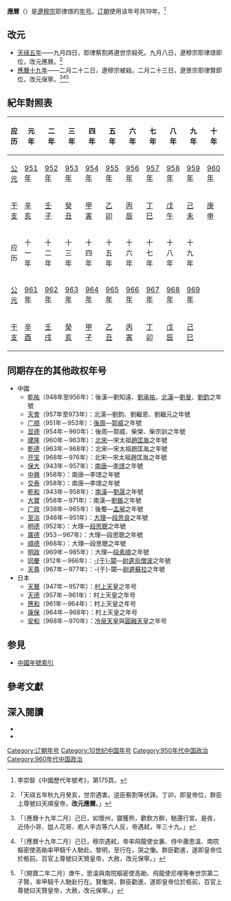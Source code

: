 {{noteTA
|1=zh-tw:應曆;zh-cn:应历
}}
{{Eranamebox|年号=應曆
|起讫时间= 951年九月－969年二月
|政权=[[辽朝|辽朝]]
|帝王= [[遼穆宗|遼穆宗]]耶律璟
|历时=19年
|timeline= <timeline>
ImageSize  = width:200 height:50
PlotArea   = width:180 height:30 left:10 bottom:20
TimeAxis   = orientation:horizontal
DateFormat = yyyy
Period     = from:916 till:1125
AlignBars  = early
ScaleMajor = increment:50 start:916
Colors =
  id:canvas value:rgb(1,1,0.85)
BackgroundColors = canvas:canvas
PlotData =
  width:15 color:black
  bar:era from:start till:end
  bar:era from:951 till:969 color:red
</timeline>
|说明= <span style="color: red">應曆</span>在'''辽代'''时期的位置。
}}
'''應曆'''（{{kj|951年|九月|969年|二月}}）是[[遼穆宗|遼穆宗]]耶律璟的[[年号|年号]]。[[辽朝|辽朝]]使用该年号共19年。<ref>李崇智《中國歷代年號考》，第175頁。</ref>

==改元==
*[[951年|天祿五年]]——九月四日，耶律察割將遼世宗殺死。九月八日，遼穆宗耶律璟即位，改元應曆。<ref>{{cite wikisource|title=遼史本紀第六穆宗上|last=脫脫|wslink=zh:遼史/卷6}}「天祿五年秋九月癸亥，世宗遇害。逆臣察割等伏誅。丁卯，即皇帝位，群臣上尊號曰天順皇帝，'''改元應曆'''。」</ref>
*[[969年|應曆十九年]]——二月二十二日，遼穆宗被殺。二月二十三日，遼景宗耶律賢即位，改元保寧。<ref>{{cite wikisource|title=遼史本紀第七穆宗下|last=脫脫|wslink=zh:遼史/卷7}}「〔應曆十九年二月〕己巳，如懷州，獵獲熊，歡飲方醉，馳還行宮。是夜，近侍小哥、盥人花哥、庖人辛古等六人反，帝遇弒，年三十九。」</ref><ref>{{cite wikisource|title=遼史本紀第八景宗上|last=脫脫|wslink=zh:遼史/卷8}}「〔應曆十九年二月〕己巳，穆宗遇弒，帝率飛龍使女裏、侍中蕭思溫、南院樞密使高勛率甲騎千人馳赴。黎明，至行在，哭之慟。群臣勸進，遂即皇帝位於柩前。百官上尊號曰天贊皇帝，大赦，改元保寧。」</ref><ref>{{cite wikisource|title=續資治通鑑卷五|last=畢沅|wslink=zh:續資治通鑑/卷005}}「〔開寶二年二月〕庚午，思溫與南院樞密使高勛、飛龍使尼哩等奉世宗第二子賢，率甲騎千人馳赴行在。賢慟哭，群臣勸進，遂即皇帝位於柩前，百官上尊號曰天贊皇帝，大赦，改元保寧。」</ref>

==紀年對照表==
{| class="wikitable"  style="text-align:center"
!应历!!元年!!二年!!三年!!四年!!五年!!六年!!七年!!八年!!九年!!十年
|-
![[公元|公元]]
|[[951年|951年]]||[[952年|952年]]||[[953年|953年]]||[[954年|954年]]||[[955年|955年]]||[[956年|956年]]||[[957年|957年]]||[[958年|958年]]||[[959年|959年]]||[[960年|960年]]
|-
![[干支|干支]]
|[[辛亥|辛亥]]||[[壬子|壬子]]||[[癸丑|癸丑]]||[[甲寅|甲寅]]||[[乙卯|乙卯]]||[[丙辰|丙辰]]||[[丁巳|丁巳]]||[[戊午|戊午]]||[[己未|己未]]||[[庚申|庚申]]
|-
!应历!!十一年!!十二年!!十三年!!十四年!!十五年!!十六年!!十七年!!十八年!!十九年
|-
![[公元|公元]]
|[[961年|961年]]||[[962年|962年]]||[[963年|963年]]||[[964年|964年]]||[[965年|965年]]||[[966年|966年]]||[[967年|967年]]||[[968年|968年]]||[[969年|969年]]
|-
![[干支|干支]]
|[[辛酉|辛酉]]||[[壬戌|壬戌]]||[[癸亥|癸亥]]||[[甲子|甲子]]||[[乙丑|乙丑]]||[[丙寅|丙寅]]||[[丁卯|丁卯]]||[[戊辰|戊辰]]||[[己巳|己巳]]
|}

==同期存在的其他政权年号==
*中國
**[[乾祐_(后汉)|乾祐]]（948年至956年）：後漢—劉知遠、[[劉承祐|劉承祐]]，[[北漢|北漢]]—[[劉旻|劉旻]]、[[劉鈞|劉鈞]]之年號
**[[天会_(北汉)|天會]]（957年至973年）：北漢—劉鈞、劉繼恩、劉繼元之年號
**[[广顺|广顺]]（951年－953年）：[[後周|後周]]—[[郭威|郭威]]之年號
**[[显德|显德]]（954年－960年）：後周—郭威、柴榮、柴宗訓之年號
**[[建隆|建隆]]（960年－963年）：[[北宋|北宋]]—宋太祖[[趙匡胤|趙匡胤]]之年號
**[[乾德_(北宋)|乾德]]（963年－968年）：北宋—宋太祖趙匡胤之年號
**[[开宝|开宝]]（968年－976年）：北宋—宋太祖趙匡胤之年號
**[[保大_(南唐)|保大]]（943年－957年）：[[南唐|南唐]]—[[李璟_(南唐)|李璟]]之年號
**[[中兴_(南唐)|中興]]（958年）：南唐—李璟之年號
**[[交泰|交泰]]（958年）：南唐—李璟之年號
**[[乾和|乾和]]（943年－958年）：[[南漢|南漢]]—[[劉晟|劉晟]]之年號
**[[大寶_(南漢)|大寶]]（958年－971年）：南漢—[[劉鋹|劉鋹]]之年號
**[[广政|广政]]（938年－965年）：後蜀—[[孟昶|孟昶]]之年號
**[[至治_(大理)|至治]]（946年－951年）：[[大理國|大理]]—[[段思良|段思良]]之年號
**[[明德_(大理)|明德]]（952年）：大理—[[段思聰|段思聰]]之年號
**[[广德_(大理)|廣德]]（953－967年）：大理—段思聰之年號
**[[顺德_(大理)|順德]]（968年）：大理—段思聰之年號
**[[明政_(大理)|明政]]（969年－985年）：大理—[[段素順|段素順]]之年號
**[[同慶_(于闐)|同慶]]（912年－966年）：[[于阗|-{于}-闐]]—[[尉遲烏僧波|尉遲烏僧波]]之年號
**[[天尊_(年號)|天尊]]（967年－977年）：-{于}-闐—[[尉遲蘇拉|尉遲蘇拉]]之年號
*日本
**[[天曆_(日本)|天曆]]（947年－957年）：[[村上天皇|村上天皇]]之年号
**[[天德_(日本)|天德]]（957年－961年）：村上天皇之年号
**[[應和|應和]]（961年－964年）：村上天皇之年号
**[[康保_(日本)|康保]]（964年－968年）：村上天皇之年号
**[[安和|安和]]（968年－970年）：[[冷泉天皇|冷泉天皇]]與[[圓融天皇|圓融天皇]]之年号

==参見==
*[[中国年号列表#遼|中國年號索引]]

==參考文獻==
{{Reflist}}

==深入閱讀==
<div>
*{{Cite book|author=[[李崇智|李崇智]]|title=中國歷代年號考|format=|url=|date=2004年12月|publisher=中華書局|location=北京|id=ISBN 7101025129}}
*{{Cite book|author=[[鄧洪波|鄧洪波]]|title=東亞歷史年表|format=pdf|url=http://www.eastasia.ntu.edu.tw/chinese/05_a04.htm|date=2005年3月|publisher=國立臺灣大學東亞經典與文化研究計劃|location=臺北|id=ISBN 9789860005189|access-date=2021-11-26|archive-date=2007-08-25|archive-url=https://web.archive.org/web/20070825002742/http://www.eastasia.ntu.edu.tw/chinese/05_a04.htm|dead-url=yes}}
</div>

{{年号|[[天禄_(辽朝)|天祿]]|[[中国年号列表|辽朝年号]]|[[保寧|保寧]]}}
{{辽朝年号}}

[[Category:辽朝年号|Category:辽朝年号]]
[[Category:10世纪中国年号|Category:10世纪中国年号]]
[[Category:950年代中国政治|Category:950年代中国政治]]
[[Category:960年代中国政治|Category:960年代中国政治]]